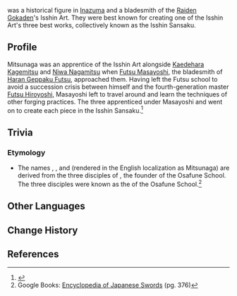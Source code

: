 {{Character Infobox
|type             = Mentioned
|region           = Inazuma

|affiliation      = Isshin Art
|affiliation2     = Akame School
}}
{{Lang|'''Akame Mitsunaga'''|ja=赤目実長|ja_rm=Akame Mitsunaga}} was a historical figure in [[Inazuma]] and a bladesmith of the [[Raiden Gokaden]]'s Isshin Art. They were best known for creating one of the Isshin Art's three best works, collectively known as the Isshin Sansaku.

==Profile==
Mitsunaga was an apprentice of the Isshin Art alongside [[Kaedehara Kagemitsu]] and [[Niwa Nagamitsu]] when [[Futsu Masayoshi]], the bladesmith of [[Haran Geppaku Futsu]], approached them. Having left the Futsu school to avoid a succession crisis between himself and the fourth-generation master [[Futsu Hiroyoshi]], Masayoshi left to travel around and learn the techniques of other forging practices. The three apprenticed under Masayoshi and went on to create each piece in the Isshin Sansaku.<ref>{{Ref/Weapon|Haran Geppaku Futsu|Lore}}</ref><!--
==Story==
-->
==Trivia==
===Etymology===
* The names {{Lang|''Kagemitsu''|ja=景光}}, {{Lang|''Nagamitsu''|ja=長光}}, and {{Lang|''Sanenaga''|ja=実長}} (rendered in the English localization as Mitsunaga) are derived from the three disciples of {{Lang|Mitsutada|ja=光忠}}, the founder of the Osafune School. The three disciples were known as the {{Lang|"Three Great Masters"|ja=三作|ja_rm=sansaku}} of the Osafune School.<ref>Google Books: [https://www.google.com/books/edition/Encyclopedia_of_Japanese_Swords_Paperbac/ew-QBwAAQBAJ?hl=en&gbpv=1&dq=%E4%B8%89%E4%BD%9C+sansaku&pg=PA376&printsec=frontcover Encyclopedia of Japanese Swords] (pg. 376)</ref>

==Other Languages==
{{Other Languages|default_hidden=1
|en      = Akame Mitsunaga
|zhs     = 赤目实长
|zhs_rm  = Chìmù Shícháng{{Assumed}}
|zht     = 赤目實長
|zht_rm  = Chìmù Shícháng{{Assumed}}
|ja      = 赤目実長
|ja_rm   = Akame Mitsunaga
|ko      = 아카메 {{sic|미나가|hide=1}}
|es      = Akame Mitsunaga
|fr      = Akame Mitsunaga
|ru      = Акамэ Мицунага
|th      = Akame Mitsunaga
|vi      = Akame Mitsunaga
|de      = Akame Mitsunaga
|id      = Akame Mitsunaga
|pt      = Akame Mitsunaga
|tr      = Akame Mitsunaga
|it      = Akame Mitsunaga
}}

==Change History==
{{Change History|introduced=2.6}}

==References==
{{Reflist|1}}